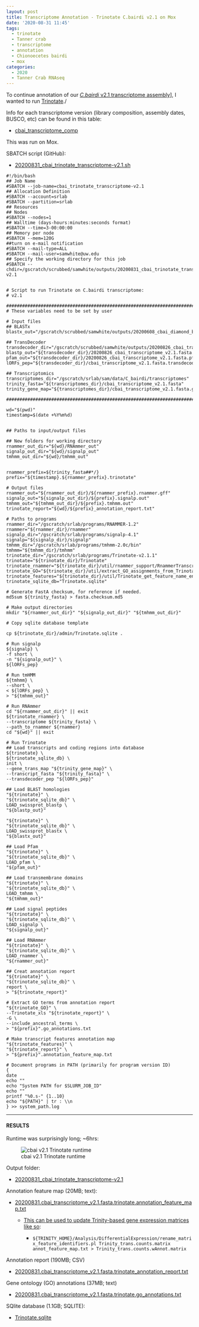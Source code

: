 ```yaml
---
layout: post
title: Transcriptome Annotation - Trinotate C.bairdi v2.1 on Mox
date: '2020-08-31 11:45'
tags:
  - trinotate
  - Tanner crab
  - transcriptome
  - annotation
  - Chionoecetes bairdi
  - mox
categories:
  - 2020
  - Tanner Crab RNAseq
---
```

To continue annotation of our [_C.bairdi_ v2.1 transcriptome assembly](https://robertslab.github.io/sams-notebook/posts/2020/2020-06-05-Sequence-Extractions-C.bairdi-Transcriptomes-v2.0-and-v3.0-Excluding-Alveolata-with-MEGAN6-on-Swoose/)], I wanted to run [Trinotate](https://github.com/Trinotate/Trinotate.github.io/wiki)./

Info for each transcriptome version (library composition, assembly dates, BUSCO, etc) can be found in this table:

- [cbai_transcriptome_comp](https://docs.google.com/spreadsheets/d/1XAgU_xQKJjWk4ThJHn1wLDtPuW6X7s6Jjh_373bMc0U/edit?usp=sharing)

This was run on Mox.

SBATCH script (GitHub):

- [20200831_cbai_trinotate_transcriptome-v2.1.sh](https://github.com/RobertsLab/sams-notebook/blob/master/sbatch_scripts/20200831_cbai_trinotate_transcriptome-v2.1.sh)


```shell
#!/bin/bash
## Job Name
#SBATCH --job-name=cbai_trinotate_transcriptome-v2.1
## Allocation Definition
#SBATCH --account=srlab
#SBATCH --partition=srlab
## Resources
## Nodes
#SBATCH --nodes=1
## Walltime (days-hours:minutes:seconds format)
#SBATCH --time=3-00:00:00
## Memory per node
#SBATCH --mem=120G
##turn on e-mail notification
#SBATCH --mail-type=ALL
#SBATCH --mail-user=samwhite@uw.edu
## Specify the working directory for this job
#SBATCH --chdir=/gscratch/scrubbed/samwhite/outputs/20200831_cbai_trinotate_transcriptome-v2.1


# Script to run Trinotate on C.bairdi transcriptome:
# v2.1

###################################################################################
# These variables need to be set by user

# Input files
## BLASTx
blastx_out="/gscratch/scrubbed/samwhite/outputs/20200608_cbai_diamond_blastx_v2.1_v2.1/cbai_transcriptome_v2.1.blastx.outfmt6"

## TransDecoder
transdecoder_dir="/gscratch/scrubbed/samwhite/outputs/20200826_cbai_transdecoder_transcriptomes_v2.1_v.3.1/20200826_cbai_transcriptome_v2.1.fasta.transdecoder"
blastp_out="${transdecoder_dir}/20200826_cbai_transcriptome_v2.1.fasta.blastp_out/20200826_cbai_transcriptome_v2.1.fasta.blastp.outfmt6"
pfam_out="${transdecoder_dir}/20200826_cbai_transcriptome_v2.1.fasta.pfam_out/20200826_cbai_transcriptome_v2.1.fasta.pfam.domtblout"
lORFs_pep="${transdecoder_dir}/cbai_transcriptome_v2.1.fasta.transdecoder_dir/longest_orfs.pep"

## Transcriptomics
transcriptomes_dir="/gscratch/srlab/sam/data/C_bairdi/transcriptomes"
trinity_fasta="${transcriptomes_dir}/cbai_transcriptome_v2.1.fasta"
trinity_gene_map="${transcriptomes_dir}/cbai_transcriptome_v2.1.fasta.gene_trans_map"

###################################################################################

wd="$(pwd)"
timestamp=$(date +%Y%m%d)


## Paths to input/output files

## New folders for working directory
rnammer_out_dir="${wd}/RNAmmer_out"
signalp_out_dir="${wd}/signalp_out"
tmhmm_out_dir="${wd}/tmhmm_out"


rnammer_prefix=${trinity_fasta##*/}
prefix="${timestamp}.${rnammer_prefix}.trinotate"

# Output files
rnammer_out="${rnammer_out_dir}/${rnammer_prefix}.rnammer.gff"
signalp_out="${signalp_out_dir}/${prefix}.signalp.out"
tmhmm_out="${tmhmm_out_dir}/${prefix}.tmhmm.out"
trinotate_report="${wd}/${prefix}_annotation_report.txt"

# Paths to programs
rnammer_dir="/gscratch/srlab/programs/RNAMMER-1.2"
rnammer="${rnammer_dir}/rnammer"
signalp_dir="/gscratch/srlab/programs/signalp-4.1"
signalp="${signalp_dir}/signalp"
tmhmm_dir="/gscratch/srlab/programs/tmhmm-2.0c/bin"
tmhmm="${tmhmm_dir}/tmhmm"
trinotate_dir="/gscratch/srlab/programs/Trinotate-v2.1.1"
trinotate="${trinotate_dir}/Trinotate"
trinotate_rnammer="${trinotate_dir}/util/rnammer_support/RnammerTranscriptome.pl"
trinotate_GO="${trinotate_dir}/util/extract_GO_assignments_from_Trinotate_xls.pl"
trinotate_features="${trinotate_dir}/util/Trinotate_get_feature_name_encoding_attributes.pl"
trinotate_sqlite_db="Trinotate.sqlite"

# Generate FastA checksum, for reference if needed.
md5sum ${trinity_fasta} > fasta.checksum.md5

# Make output directories
mkdir "${rnammer_out_dir}" "${signalp_out_dir}" "${tmhmm_out_dir}"

# Copy sqlite database template

cp ${trinotate_dir}/admin/Trinotate.sqlite .

# Run signalp
${signalp} \
-f short \
-n "${signalp_out}" \
${lORFs_pep}

# Run tmHMM
${tmhmm} \
--short \
< ${lORFs_pep} \
> "${tmhmm_out}"

# Run RNAmmer
cd "${rnammer_out_dir}" || exit
${trinotate_rnammer} \
--transcriptome ${trinity_fasta} \
--path_to_rnammer ${rnammer}
cd "${wd}" || exit

# Run Trinotate
## Load transcripts and coding regions into database
${trinotate} \
${trinotate_sqlite_db} \
init \
--gene_trans_map "${trinity_gene_map}" \
--transcript_fasta "${trinity_fasta}" \
--transdecoder_pep "${lORFs_pep}"

## Load BLAST homologies
"${trinotate}" \
"${trinotate_sqlite_db}" \
LOAD_swissprot_blastp \
"${blastp_out}"

"${trinotate}" \
"${trinotate_sqlite_db}" \
LOAD_swissprot_blastx \
"${blastx_out}"

## Load Pfam
"${trinotate}" \
"${trinotate_sqlite_db}" \
LOAD_pfam \
"${pfam_out}"

## Load transmembrane domains
"${trinotate}" \
"${trinotate_sqlite_db}" \
LOAD_tmhmm \
"${tmhmm_out}"

## Load signal peptides
"${trinotate}" \
"${trinotate_sqlite_db}" \
LOAD_signalp \
"${signalp_out}"

## Load RNAmmer
"${trinotate}" \
"${trinotate_sqlite_db}" \
LOAD_rnammer \
"${rnammer_out}"

## Creat annotation report
"${trinotate}" \
"${trinotate_sqlite_db}" \
report \
> "${trinotate_report}"

# Extract GO terms from annotation report
"${trinotate_GO}" \
--Trinotate_xls "${trinotate_report}" \
-G \
--include_ancestral_terms \
> "${prefix}".go_annotations.txt

# Make transcript features annotation map
"${trinotate_features}" \
"${trinotate_report}" \
> "${prefix}".annotation_feature_map.txt

# Document programs in PATH (primarily for program version ID)
{
date
echo ""
echo "System PATH for $SLURM_JOB_ID"
echo ""
printf "%0.s-" {1..10}
echo "${PATH}" | tr : \\n
} >> system_path.log
```


---

#### RESULTS

Runtime was surprisingly long; ~6hrs:

![cbai v2.1 Trinotate runtime](https://github.com/RobertsLab/sams-notebook/blob/master/images/screencaps/20200831_cbai_trinotate_transcriptome-v2.1_runtime.png?raw=true)

Output folder:

- [20200831_cbai_trinotate_transcriptome-v2.1](https://gannet.fish.washington.edu/Atumefaciens/20200831_cbai_trinotate_transcriptome-v2.1)

Annotation feature map (20MB; text):

- [20200831.cbai_transcriptome_v2.1.fasta.trinotate.annotation_feature_map.txt](https://gannet.fish.washington.edu/Atumefaciens/20200831_cbai_trinotate_transcriptome-v2.1/20200831.cbai_transcriptome_v2.1.fasta.trinotate.annotation_feature_map.txt)

  - [This can be used to update Trinity-based gene expression matrices like so](https://github.com/trinityrnaseq/trinityrnaseq/wiki/Functional-Annotation-of-Transcripts):

    - ```${TRINITY_HOME}/Analysis/DifferentialExpression/rename_matrix_feature_identifiers.pl Trinity_trans.counts.matrix annot_feature_map.txt > Trinity_trans.counts.wAnnot.matrix```

Annotation report (190MB; CSV)

- [20200831.cbai_transcriptome_v2.1.fasta.trinotate_annotation_report.txt](https://gannet.fish.washington.edu/Atumefaciens/20200831_cbai_trinotate_transcriptome-v2.1/20200831.cbai_transcriptome_v2.1.fasta.trinotate_annotation_report.txt)

Gene ontology (GO) annotations (37MB; text)

- [20200831.cbai_transcriptome_v2.1.fasta.trinotate.go_annotations.txt](https://gannet.fish.washington.edu/Atumefaciens/20200831_cbai_trinotate_transcriptome-v2.1/20200831.cbai_transcriptome_v2.1.fasta.trinotate.go_annotations.txt)

SQlite database (1.1GB; SQLITE):

- [Trinotate.sqlite](https://gannet.fish.washington.edu/Atumefaciens/20200831_cbai_trinotate_transcriptome-v2.1/Trinotate.sqlite)
